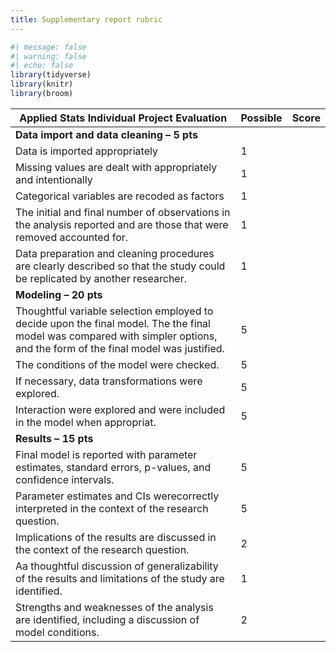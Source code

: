 ---
title: Supplementary report rubric
---

```{r}
#| message: false
#| warning: false
#| echo: false
library(tidyverse)
library(knitr)
library(broom)
```

| Applied Stats Individual Project Evaluation | Possible | Score |
|---------------------------------------------|----------|-------|
| **Data import and data cleaning – 5 pts** | | |
| Data is imported appropriately | 1 | |
| Missing values are dealt with appropriately and intentionally | 1 | |
| Categorical variables are recoded as factors | 1 | |
| The initial and final number of observations in the analysis reported and are those that were removed accounted for. | 1 | |
| Data preparation and cleaning procedures are clearly described so that the study could be replicated by another researcher. | 1 | |
| **Modeling – 20 pts** | | |
| Thoughtful variable selection employed to decide upon the final model. The the final model was compared with simpler options, and the form of the final model was justified. | 5 | |
| The conditions of the model were checked. | 5 | |
| If necessary, data transformations were explored. | 5 | |
| Interaction were explored and were included in the model when appropriat. | 5 | |
| **Results – 15 pts** | | |
| Final model is reported with parameter estimates, standard errors, p-values, and confidence intervals. | 5 | |
| Parameter estimates and CIs werecorrectly interpreted in the context of the research question. | 5 | |
| Implications of the results are discussed in the context of the research question. | 2 | |
|Aa thoughtful discussion of generalizability of the results and limitations of the study are identified. | 1 | |
|Strengths and weaknesses of the analysis are identified, including a discussion of model conditions. | 2 | |
